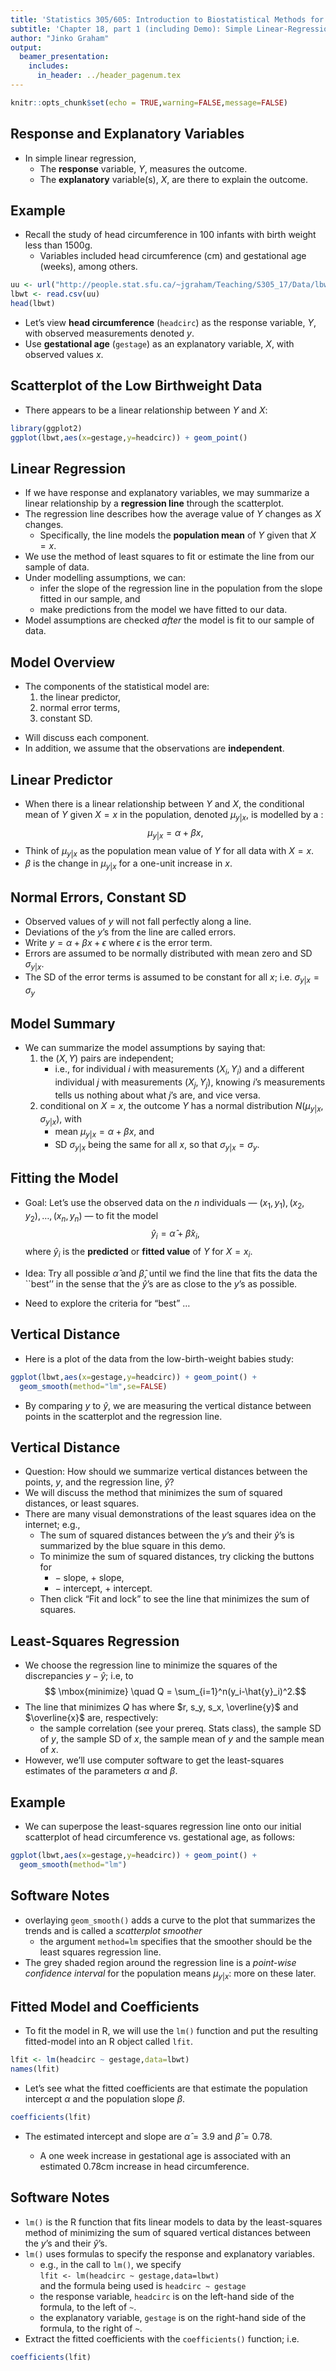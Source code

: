 ```yaml
---
title: 'Statistics 305/605: Introduction to Biostatistical Methods for Health Sciences'
subtitle: 'Chapter 18, part 1 (including Demo): Simple Linear-Regression Models'
author: "Jinko Graham"
output: 
  beamer_presentation:
    includes:
      in_header: ../header_pagenum.tex
---
```


```r
knitr::opts_chunk$set(echo = TRUE,warning=FALSE,message=FALSE)
```

## Response and Explanatory Variables

* In simple linear regression, 
    + The **response** variable, $Y$, measures the outcome.   
    +  The **explanatory** variable(s), $X$, are there to explain the outcome.

## Example

* Recall the study of head circumference in 
100 infants with birth weight less than 1500g.
    + Variables included head circumference (cm) and
    gestational age (weeks), among others.
    
\scriptsize
```r
uu <- url("http://people.stat.sfu.ca/~jgraham/Teaching/S305_17/Data/lbwt.csv")
lbwt <- read.csv(uu)
head(lbwt)
```
    
\normalsize
    
* Let's view **head circumference** (```headcirc```) as the response variable, $Y$,
with observed measurements denoted $y$.
* Use **gestational age** (```gestage```) as an explanatory variable, $X$, with
observed values $x$. 

## Scatterplot of the Low Birthweight Data


* There appears to be a linear relationship between $Y$ and $X$: 

\scriptsize

```r
library(ggplot2)
ggplot(lbwt,aes(x=gestage,y=headcirc)) + geom_point()
```


## Linear Regression

* If we have response and explanatory variables, we may
summarize a linear relationship by a **regression
line** through the scatterplot.
* The regression line describes how the average value of $Y$ changes
as $X$ changes.
    + Specifically, the line models the **population mean** of $Y$
given that $X=x$.
* We use the method of least squares to fit or estimate the line from our sample of data.
* Under modelling assumptions, we can:
    + infer
the slope of the regression line in the population from the slope fitted in our sample, and 
    + make predictions from 
the model we have fitted to our data.
* Model assumptions are checked _after_ the model is fit to our sample of data.

## Model Overview

\vspace*{-.05in}

* The components of the statistical model are: 
    1. the linear predictor,
    2. normal error terms, 
    3. constant SD.

\vspace*{-.1in}

\begin{center}
\includegraphics[height=2.1in]{linmodel.jpg}
\end{center}
\vspace*{-.15in}

* Will discuss each component.
* In addition, we assume that the observations are **independent**.

## Linear Predictor

* When there is a linear relationship between $Y$ and $X$,
the conditional mean of $Y$ given $X=x$ in the population, 
denoted $\mu_{y|x}$, is modelled by a \underline{line}:
$$\mu_{y|x} =\alpha + \beta x,$$
* Think of $\mu_{y|x}$ as the population mean value of $Y$ for all data with $X=x$.
* $\beta$ is the change in $\mu_{y|x}$ for a one-unit increase in $x$.



## Normal Errors, Constant SD

* Observed values of $y$ will not fall perfectly along a line.
* Deviations of the $y$'s from the line are called errors.
* Write $y=\alpha + \beta x + \epsilon$ where $\epsilon$ is the 
error term.
* Errors are assumed to be normally distributed with mean zero
and SD $\sigma_{y|x}$.
* The SD of the error terms is assumed to be constant for all $x$; i.e. $\sigma_{y|x}=\sigma_{y}$

## Model Summary

* We can summarize the model assumptions by saying that:
    1. the $(X,Y)$ pairs are independent; 
        + i.e., for individual $i$ with measurements $(X_i,Y_i)$
    and a different individual $j$ with measurements $(X_j,Y_j)$, knowing $i$'s measurements tells us
    nothing about what $j$'s are, and vice versa.
    2. conditional on $X=x$, the outcome $Y$ has a normal distribution $N(\mu_{y|x},\sigma_{y|x})$, with 
        + mean $\mu_{y|x} = \alpha + \beta x$, and       
        + SD $\sigma_{y|x}$ being the same for all $x$, so that $\sigma_{y|x}=\sigma_y$.

## Fitting the Model

* Goal: Let's use the observed data on the $n$ individuals ---  $(x_1,y_1), (x_2,y_2), \ldots, (x_n,y_n)$ --- to
fit the model
$$\hat{y}_i=\hat{\alpha} + \hat{\beta} x_i,$$
where $\hat{y}_i$ is the **predicted** or **fitted value** of $Y$ for $X=x_i$.

\smallskip

* Idea: Try all possible $\hat{\alpha}$ and $\hat{\beta},$ until we find the line that fits the
data the ``best'' in the sense that
the $\hat{y}$'s are as 
close to the $y$'s as possible. 

\smallskip

* Need to explore the criteria for "best" $\ldots$

## Vertical Distance

* Here is a plot of the data from the low-birth-weight
babies study:
```r
ggplot(lbwt,aes(x=gestage,y=headcirc)) + geom_point() + 
  geom_smooth(method="lm",se=FALSE)
```
* By comparing $y$ to $\hat{y}$, we are
measuring the vertical distance between points in 
the scatterplot and the regression line.


## Vertical Distance

* Question: How should we summarize vertical distances between the points, $y$, and the regression line, $\hat{y}$?
* We will discuss the method that minimizes the sum of squared distances,
or least squares.
*  There are many visual demonstrations of the least
squares idea on the internet; e.g., 
\url{http://www.dangoldstein.com/regression.html}
    + The sum of squared distances between the $y$'s and
    their $\hat{y}$'s is summarized by the blue square
    in this demo.
    + To minimize the sum of squared distances, try clicking the buttons for 
         + $-$ slope, $+$ slope, 
         + $-$ intercept, $+$ intercept.
    + Then click "Fit and lock" to see the line 
    that minimizes the sum of squares.


## Least-Squares Regression

* We choose the regression line to minimize the squares of the discrepancies
$y-\hat{y}$; i.e, to
$$ \mbox{minimize} \quad Q = \sum_{i=1}^n(y_i-\hat{y}_i)^2.$$
* The line that minimizes $Q$ has
\begin{eqnarray*}
\hat\beta & = & r \, \frac{s_y}{s_x} \\
\hat\alpha & = & \overline{y} - \hat\beta \, \overline{x},
\end{eqnarray*}
where $r, s_y, s_x, \overline{y}$ and $\overline{x}$ are, respectively: 
    + the sample correlation (see your prereq. Stats class), the sample SD of $y$, the sample SD of $x$, the sample mean of $y$ and the sample mean of $x$.
* However, we'll use computer software to get
the least-squares estimates of the parameters $\alpha$ and $\beta$.

## Example

* We can superpose the least-squares regression line onto our initial scatterplot of 
head circumference vs. gestational age,
as follows:

\scriptsize

```r
ggplot(lbwt,aes(x=gestage,y=headcirc)) + geom_point() + 
  geom_smooth(method="lm")
```


## Software Notes

* overlaying `geom_smooth()` adds a
curve to the plot that summarizes the trends and is called a _scatterplot smoother_ 
    + the argument `method=lm` specifies that the smoother should be the 
    least squares regression line.
* The grey shaded region around the regression line is a _point-wise confidence interval_ for
the population means $\mu_{y|x}$: more on these later.

## Fitted Model and Coefficients

* To fit the model in R, we will use the `lm()` function and put the resulting fitted-model into an R object called `lfit`.

\scriptsize

```r
lfit <- lm(headcirc ~ gestage,data=lbwt)
names(lfit)
```

\normalsize 

* Let's see what the fitted coefficients are that
estimate the population intercept $\alpha$ and
the population slope $\beta$.

\scriptsize
```r
coefficients(lfit)
```

\normalsize

* The estimated intercept and slope are 
$\hat{\alpha} = 3.9$ and $\hat{\beta} = 0.78$.

    + A one week increase in gestational age is associated with an estimated 0.78cm increase in head circumference.


## Software Notes

* `lm()` is the R function that
fits linear models to data by the least-squares method of minimizing the sum of squared vertical distances between the $y$'s and their $\hat{y}$'s.
* `lm()` uses formulas to specify the response and explanatory variables.
    + e.g., in the call to `lm()`,
    we specify   
    `lfit <- lm(headcirc ~ gestage,data=lbwt)`    
    and the formula being
    used is
    `headcirc ~ gestage`
    + the response variable, `headcirc` is on the left-hand side of the formula, to the left of `~`. 
    + the explanatory variable, `gestage` is on the right-hand side of the formula, to
    the right of `~`.
* Extract the fitted coefficients with the `coefficients()` function; i.e.

\scriptsize

```r
coefficients(lfit)
```
